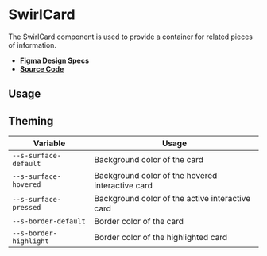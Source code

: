 
<Meta title="Components/SwirlCard" />

# SwirlCard

The SwirlCard component is used to provide a container for related pieces of
information.

- **[Figma Design Specs](https://www.figma.com/file/iRHiAFsHxnzux8gQ9EjlZe/Swirl-Components?node-id=2-17&t=AhdcAGkBXVPhSykz-0)**
- **[Source Code](https://github.com/flip-corp/swirl/tree/main/packages/swirl-components/src/components/swirl-card)**

## Usage

<Canvas of={Stories.SwirlCard} sourceState="shown"></Canvas>

<Controls of={Stories.SwirlCard} />

## Theming

| Variable               | Usage                                            |
| ---------------------- | ------------------------------------------------ |
| `--s-surface-default`  | Background color of the card                     |
| `--s-surface-hovered`  | Background color of the hovered interactive card |
| `--s-surface-pressed`  | Background color of the active interactive card  |
| `--s-border-default`   | Border color of the card                         |
| `--s-border-highlight` | Border color of the highlighted card             |
